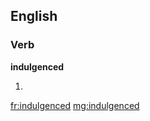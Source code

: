 ==English==

===Verb===
'''indulgenced'''

# {{past of|[[indulgence]]}}

[[fr:indulgenced]]
[[mg:indulgenced]]